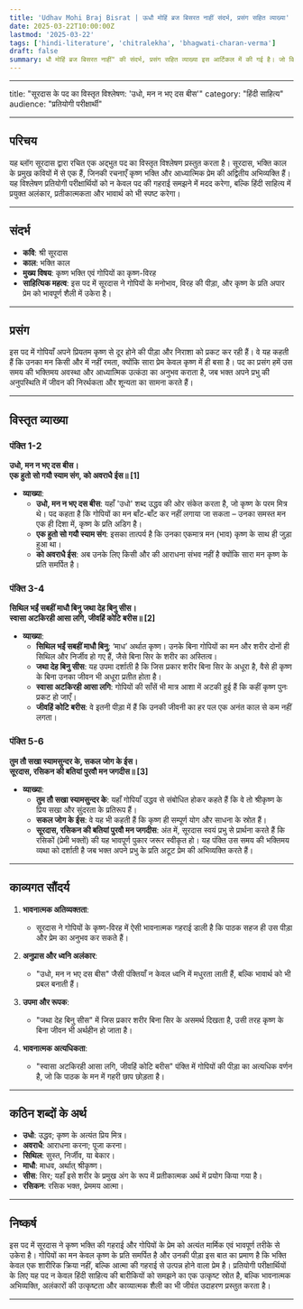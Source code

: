 ```yaml
---
title: 'Udhav Mohi Braj Bisrat | ऊधौ मोहिं ब्रज बिसरत नाहीं संदर्भ, प्रसंग सहित व्याख्या'
date: 2025-03-22T10:00:00Z
lastmod: '2025-03-22'
tags: ['hindi-literature', 'chitralekha', 'bhagwati-charan-verma']
draft: false
summary: धौ मोहिं ब्रज बिसरत नाहीं" की संदर्भ, प्रसंग सहित व्याख्या इस आर्टिकल में की गई है। जो कि सूरदास जी की रचना है। और खास बात यह है कि यह पद्यांश यूपी बोर्ड के 10वीं के हिन्दी के काव्य में "पद" शीर्षक से है। तो अगर आप 10वीं में हो तो आपके लिए ये काम की आर्टिकल है। आपके परीक्षा में आ सकता है।
---
```


---

title: "सूरदास के पद का विस्तृत विश्लेषण: 'उधो, मन न भए दस बीस'"
category: "हिंदी साहित्य"
audience: "प्रतियोगी परीक्षार्थी"

---

## परिचय

यह ब्लॉग सूरदास द्वारा रचित एक अद्भुत पद का विस्तृत विश्लेषण प्रस्तुत करता है। सूरदास, भक्ति काल के प्रमुख कवियों में से एक हैं, जिनकी रचनाएँ कृष्ण भक्ति और आध्यात्मिक प्रेम की अद्वितीय अभिव्यक्ति हैं। यह विश्लेषण प्रतियोगी परीक्षार्थियों को न केवल पद की गहराई समझने में मदद करेगा, बल्कि हिंदी साहित्य में प्रयुक्त अलंकार, प्रतीकात्मकता और भावार्थ को भी स्पष्ट करेगा।

---

## संदर्भ

- **कवि**: श्री सूरदास
- **काल**: भक्ति काल
- **मुख्य विषय**: कृष्ण भक्ति एवं गोपियों का कृष्ण-विरह
- **साहित्यिक महत्व**: इस पद में सूरदास ने गोपियों के मनोभाव, विरह की पीड़ा, और कृष्ण के प्रति अपार प्रेम को भावपूर्ण शैली में उकेरा है।

---

## प्रसंग

इस पद में गोपियाँ अपने प्रियतम कृष्ण से दूर होने की पीड़ा और निराशा को प्रकट कर रही हैं। वे यह कहती हैं कि उनका मन किसी और में नहीं रमता, क्योंकि सारा प्रेम केवल कृष्ण में ही बसा है। पद का प्रसंग हमें उस समय की भक्तिमय अवस्था और आध्यात्मिक उत्कंठा का अनुभव कराता है, जब भक्त अपने प्रभु की अनुपस्थिति में जीवन की निरर्थकता और शून्यता का सामना करते हैं।

---

## विस्तृत व्याख्या

### पंक्ति 1-2

**उधो, मन न भए दस बीस।  
एक हुतो सो गयौ स्याम संग, को अवराधै ईस॥ [1]**

- **व्याख्या**:
  - **उधो, मन न भए दस बीस**: यहाँ 'उधो' शब्द उद्धव की ओर संकेत करता है, जो कृष्ण के परम मित्र थे। पद कहता है कि गोपियों का मन बाँट-बाँट कर नहीं लगाया जा सकता – उनका समस्त मन एक ही दिशा में, कृष्ण के प्रति अडिग है।
  - **एक हुतो सो गयौ स्याम संग**: इसका तात्पर्य है कि उनका एकमात्र मन (भाव) कृष्ण के साथ ही जुड़ा हुआ था।
  - **को अवराधै ईस**: अब उनके लिए किसी और की आराधना संभव नहीं है क्योंकि सारा मन कृष्ण के प्रति समर्पित है।

### पंक्ति 3-4

**सिथिल भईं सबहीं माधौ बिनु जथा देह बिनु सीस।  
स्वासा अटकिरही आसा लगि, जीवहिं कोटि बरीस॥ [2]**

- **व्याख्या**:
  - **सिथिल भईं सबहीं माधौ बिनु**: ‘माध’ अर्थात कृष्ण। उनके बिना गोपियों का मन और शरीर दोनों ही सिथिल और निर्जीव हो गए हैं, जैसे बिना सिर के शरीर का अस्तित्व।
  - **जथा देह बिनु सीस**: यह उपमा दर्शाती है कि जिस प्रकार शरीर बिना सिर के अधूरा है, वैसे ही कृष्ण के बिना उनका जीवन भी अधूरा प्रतीत होता है।
  - **स्वासा अटकिरही आसा लगि**: गोपियों की साँसें भी मात्र आशा में अटकी हुई हैं कि कहीं कृष्ण पुनः प्रकट हो जाएँ।
  - **जीवहिं कोटि बरीस**: वे इतनी पीड़ा में हैं कि उनकी जीवनी का हर पल एक अनंत काल से कम नहीं लगता।

### पंक्ति 5-6

**तुम तौ सखा स्यामसुन्दर के, सकल जोग के ईस।  
सूरदास, रसिकन की बतियां पुरवौ मन जगदीस॥ [3]**

- **व्याख्या**:
  - **तुम तौ सखा स्यामसुन्दर के**: यहाँ गोपियाँ उद्धव से संबोधित होकर कहते हैं कि वे तो श्रीकृष्ण के प्रिय सखा और सुंदरता के प्रतिरूप हैं।
  - **सकल जोग के ईस**: वे यह भी कहती हैं कि कृष्ण ही सम्पूर्ण योग और साधना के स्रोत हैं।
  - **सूरदास, रसिकन की बतियां पुरवौ मन जगदीस**: अंत में, सूरदास स्वयं प्रभु से प्रार्थना करते हैं कि रसिकों (प्रेमी भक्तों) की यह भावपूर्ण पुकार जरूर स्वीकृत हो। यह पंक्ति उस समय की भक्तिमय व्यथा को दर्शाती है जब भक्त अपने प्रभु के प्रति अटूट प्रेम की अभिव्यक्ति करते हैं।

---

## काव्यगत सौंदर्य

1. **भावनात्मक अतिव्यक्तता**:

   - सूरदास ने गोपियों के कृष्ण-विरह में ऐसी भावनात्मक गहराई डाली है कि पाठक सहज ही उस पीड़ा और प्रेम का अनुभव कर सकते हैं।

2. **अनुप्रास और ध्वनि अलंकार**:

   - "उधो, मन न भए दस बीस" जैसी पंक्तियाँ न केवल ध्वनि में मधुरता लाती हैं, बल्कि भावार्थ को भी प्रबल बनाती हैं।

3. **उपमा और रूपक**:

   - "जथा देह बिनु सीस" में जिस प्रकार शरीर बिना सिर के असमर्थ दिखता है, उसी तरह कृष्ण के बिना जीवन भी अर्थहीन हो जाता है।

4. **भावनात्मक अत्यधिकता**:
   - "स्वासा अटकिरही आसा लगि, जीवहिं कोटि बरीस" पंक्ति में गोपियों की पीड़ा का अत्यधिक वर्णन है, जो कि पाठक के मन में गहरी छाप छोड़ता है।

---

## कठिन शब्दों के अर्थ

- **उधो**: उद्धव; कृष्ण के अत्यंत प्रिय मित्र।
- **अवराधै**: आराधना करना; पूजा करना।
- **सिथिल**: सुस्त, निर्जीव, या बेकार।
- **माधौ**: माधव, अर्थात् श्रीकृष्ण।
- **सीस**: सिर; यहाँ इसे शरीर के प्रमुख अंग के रूप में प्रतीकात्मक अर्थ में प्रयोग किया गया है।
- **रसिकन**: रसिक भक्त, प्रेममय आत्मा।

---

## निष्कर्ष

इस पद में सूरदास ने कृष्ण भक्ति की गहराई और गोपियों के प्रेम को अत्यंत मार्मिक एवं भावपूर्ण तरीके से उकेरा है। गोपियों का मन केवल कृष्ण के प्रति समर्पित है और उनकी पीड़ा इस बात का प्रमाण है कि भक्ति केवल एक शारीरिक क्रिया नहीं, बल्कि आत्मा की गहराई से उत्पन्न होने वाला प्रेम है। प्रतियोगी परीक्षार्थियों के लिए यह पद न केवल हिंदी साहित्य की बारीकियों को समझने का एक उत्कृष्ट स्रोत है, बल्कि भावनात्मक अभिव्यक्ति, अलंकारों की उत्कृष्टता और काव्यात्मक शैली का भी जीवंत उदाहरण प्रस्तुत करता है।

---
